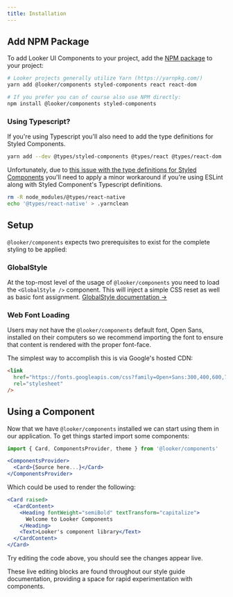 ```yaml
---
title: Installation
---
```


## Add NPM Package

To add Looker UI Components to your project, add the [NPM package](https://www.npmjs.com/package/@looker/components) to your project:

```bash static
# Looker projects generally utilize Yarn (https://yarnpkg.com/)
yarn add @looker/components styled-components react react-dom

# If you prefer you can of course also use NPM directly:
npm install @looker/components styled-components
```

### Using Typescript?

If you're using Typescript you'll also need to add the type definitions for Styled Components.

```bash static
yarn add --dev @types/styled-components @types/react @types/react-dom
```

Unfortunately, due to [this issue with the type definitions for Styled Components](https://github.com/DefinitelyTyped/DefinitelyTyped/issues/33311) you'll need to apply a minor workaround if you're using ESLint along with Styled Component's Typescript definitions.

```bash static
rm -R node_modules/@types/react-native
echo '@types/react-native' > .yarnclean
```

## Setup

`@looker/components` expects two prerequisites to exist for the complete styling to be applied:

### GlobalStyle

At the top-most level of the usage of `@looker/components` you need to load the `<GlobalStyle />` component. This will inject a simple CSS reset as well as basic font assignment. [GlobalStyle documentation &rarr;](/utilities/globalstyle)

### Web Font Loading

Users may not have the `@looker/components` default font, Open Sans, installed on their computers so we recommend importing the font to ensure that content is rendered with the proper font-face.

The simplest way to accomplish this is via Google's hosted CDN:

```html static
<link
  href="https://fonts.googleapis.com/css?family=Open+Sans:300,400,600,700&display=swap"
  rel="stylesheet"
/>
```

## Using a Component

Now that we have `@looker/components` installed we can start using them in our application. To get things started import some components:

```jsx static
import { Card, ComponentsProvider, theme } from '@looker/components'

<ComponentsProvider>
  <Card>{Source here...}</Card>
</ComponentsProvider>
```

Which could be used to render the following:

```jsx
<Card raised>
  <CardContent>
    <Heading fontWeight="semiBold" textTransform="capitalize">
      Welcome to Looker Components
    </Heading>
    <Text>Looker's component library</Text>
  </CardContent>
</Card>
```

Try editing the code above, you should see the changes appear live.

These live editing blocks are found throughout our style guide documentation, providing a space for rapid experimentation with components.
